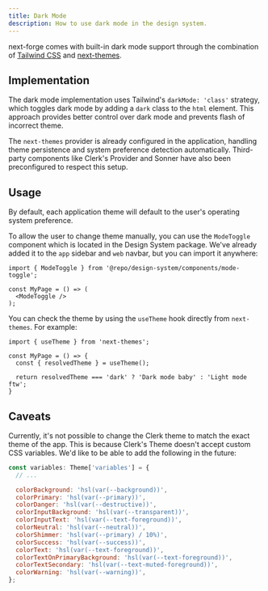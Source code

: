 ```yaml
---
title: Dark Mode
description: How to use dark mode in the design system.
---
```


next-forge comes with built-in dark mode support through the combination of [Tailwind CSS](https://tailwindcss.com/docs/dark-mode) and [next-themes](https://github.com/pacocoursey/next-themes).

## Implementation

The dark mode implementation uses Tailwind's `darkMode: 'class'` strategy, which toggles dark mode by adding a `dark` class to the `html` element. This approach provides better control over dark mode and prevents flash of incorrect theme.

The `next-themes` provider is already configured in the application, handling theme persistence and system preference detection automatically. Third-party components like Clerk's Provider and Sonner have also been preconfigured to respect this setup.

## Usage

By default, each application theme will default to the user's operating system preference.

To allow the user to change theme manually, you can use the `ModeToggle` component which is located in the Design System package. We've already added it to the `app` sidebar and `web` navbar, but you can import it anywhere:

```tsx page.tsx
import { ModeToggle } from '@repo/design-system/components/mode-toggle';

const MyPage = () => (
  <ModeToggle />
);
```

You can check the theme by using the `useTheme` hook directly from `next-themes`. For example:

```tsx page.tsx
import { useTheme } from 'next-themes';

const MyPage = () => {
  const { resolvedTheme } = useTheme();

  return resolvedTheme === 'dark' ? 'Dark mode baby' : 'Light mode ftw';
}
```

## Caveats

Currently, it's not possible to change the Clerk theme to match the exact theme of the app. This is because Clerk's Theme doesn't accept custom CSS variables. We'd like to be able to add the following in the future:

```jsx packages/design-system/providers/clerk.tsx {4-15}
const variables: Theme['variables'] = {
  // ...

  colorBackground: 'hsl(var(--background))',
  colorPrimary: 'hsl(var(--primary))',
  colorDanger: 'hsl(var(--destructive))',
  colorInputBackground: 'hsl(var(--transparent))',
  colorInputText: 'hsl(var(--text-foreground))',
  colorNeutral: 'hsl(var(--neutral))',
  colorShimmer: 'hsl(var(--primary) / 10%)',
  colorSuccess: 'hsl(var(--success))',
  colorText: 'hsl(var(--text-foreground))',
  colorTextOnPrimaryBackground: 'hsl(var(--text-foreground))',
  colorTextSecondary: 'hsl(var(--text-muted-foreground))',
  colorWarning: 'hsl(var(--warning))',
};
```
